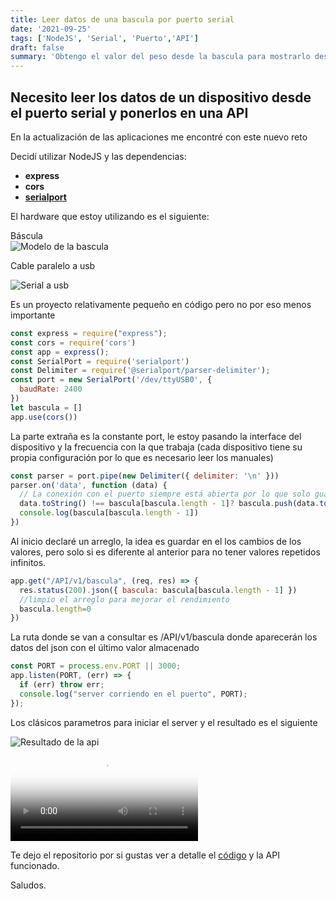 ```yaml
---
title: Leer datos de una bascula por puerto serial
date: '2021-09-25'
tags: ['NodeJS', 'Serial', 'Puerto','API']
draft: false
summary: 'Obtengo el valor del peso desde la bascula para mostrarlo desde una API'
---
```


## Necesito leer los datos de un dispositivo desde el puerto serial y ponerlos en una API

En la actualización de las aplicaciones me encontré con este nuevo reto

Decidí utilizar NodeJS y las dependencias:
* **express**
* **cors**
* **[serialport](https://serialport.io/)**

El hardware que estoy utilizando es el siguiente:
<div className="flex flex-wrap -mx-2 overflow-hidden xl:-mx-2">
  <label>Báscula</label>
  <div className="my-1 px-2 w-full overflow-hidden xl:my-1 xl:px-2 xl:w-1/2">
    <Image alt="Modelo de la bascula" src="/static/images/bascula/modelo.jpeg" width={640} height={427} />
  </div>

  <label>Cable paralelo a usb</label>
  <div className="my-1 px-2 w-full overflow-hidden xl:my-1 xl:px-2 xl:w-1/2">
    <Image alt="Serial a usb" src="/static/images/bascula/cable.jpeg" width={640} height={427} />
  </div>
</div>

Es un proyecto relativamente pequeño en código pero no por eso menos importante

```javascript
const express = require("express");
const cors = require('cors')
const app = express();
const SerialPort = require('serialport')
const Delimiter = require('@serialport/parser-delimiter');
const port = new SerialPort('/dev/ttyUSB0', {
  baudRate: 2400
})
let bascula = []
app.use(cors())
```
La parte extraña es la constante port, le estoy pasando la interface del dispositivo y la frecuencia con la que trabaja (cada dispositivo tiene su propia configuración por lo que es necesario leer los manuales)

```javascript
const parser = port.pipe(new Delimiter({ delimiter: '\n' }))
parser.on('data', function (data) {
  // La conexión con el puerto siempre está abierta por lo que solo guardo los valores que cambian
  data.toString() !== bascula[bascula.length - 1]? bascula.push(data.toString()): null
  console.log(bascula[bascula.length - 1])
})
```
Al inicio declaré un arreglo, la idea es guardar en el los cambios de los valores, pero solo si es diferente al anterior para no tener valores repetidos infinitos.

```javascript
app.get("/API/v1/bascula", (req, res) => {
  res.status(200).json({ bascula: bascula[bascula.length - 1] })
  //limpio el arreglo para mejorar el rendimiento
  bascula.length=0
})
```
La ruta donde se van a consultar es /API/v1/bascula donde aparecerán los datos del json con el último valor almacenado

```javascript
const PORT = process.env.PORT || 3000;
app.listen(PORT, (err) => {
  if (err) throw err;
  console.log("server corriendo en el puerto", PORT);
});
```
Los clásicos parametros para iniciar el server y el resultado es el siguiente

<div className="flex flex-wrap -mx-2 overflow-hidden xl:-mx-2">
  <div className="my-1 px-2 w-full overflow-hidden xl:my-1 xl:px-2 xl:w-1/2">
    <Image alt="Resultado de la api" src="/static/images/bascula/bascula.jpeg" width={640} height={427} />
  </div>

  <video src="/static/images/bascula/bascula.mp4" width={640}  height={427} controls poster="/static/images/bascula/bascula-valores.jpeg">
  </video>
</div>

Te dejo el repositorio por si gustas ver a detalle el [código](https://github.com/juanpablosolana/serial-port-api) y la API funcionado.

Saludos.
